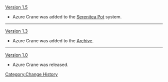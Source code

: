 [[Version 1.5]]
*Azure Crane was added to the [[Serenitea Pot]] system.
----
[[Version 1.3]]
*Azure Crane was added to the [[Archive]].
----
[[Version 1.0]]
*Azure Crane was released.
<noinclude>[[Category:Change History]]</noinclude>